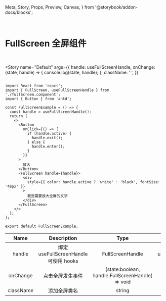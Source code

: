   Meta,
  Story,
  Props,
  Preview,
  Canvas,
} from '@storybook/addon-docs/blocks';

<Meta title="UI components/FullScreen 全屏组件" component={FullScreen} />

<br />

# FullScreen 全屏组件

<br />


<Story
  name="Default"
  args={{
    handle: useFullScreenHandle,
    onChange: (state, handle) => {
      console.log(state, handle);
    },
    className: ' ',
  }}
>
  <div style={{ display: 'flex' }}>
    <div style={{ width: '320px' }}>
      <FullScreenExample />
    </div>
  </div>
</Story>

```tsx

import React from 'react';
import { FullScreen, useFullScreenHandle } from './fullScreen.component';
import { Button } from 'antd';

const FullScreenExample = () => {
  const handle = useFullScreenHandle();
  return (
    <>
      <Button
        onClick={() => {
          if (handle.active) {
            handle.exit();
          } else {
            handle.enter();
          }
        }}
      >
        放大
      </Button>
      <FullScreen handle={handle}>
        <div
          style={{ color: handle.active ? 'white' : 'black', fontSize: '48px' }}
        >
          我是需要放大全屏的文字
        </div>
      </FullScreen>
    </>
  );
};

export default FullScreenExample;

```

|   Name    |              Description              |                       Type                       |       Default       |
| :-------: | :-----------------------------------: | :----------------------------------------------: | :-----------------: |
|  handle   | 绑定 useFullScreenHandle 可使用 hooks |                 FullScreenHandle                 | useFullScreenHandle |
| onChange  |           点击全屏发生事件            | (state:boolean, handle:FullScreenHandle) => void |         ' '         |
| className |             添加全屏类名              |                      string                      |         ' '         |
